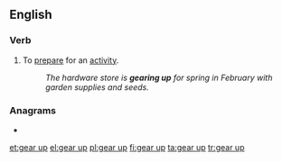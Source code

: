 ==English==

===Verb===
{{en-verb|gears up|gearing up|geared up|geared up}}

# {{lb|en|idiomatic}} To [[prepare]] for an [[activity]].
#: ''The hardware store is '''gearing up''' for spring in February with garden supplies and seeds.''

===Anagrams===
* {{l|en|Prague}}

[[et:gear up]]
[[el:gear up]]
[[pl:gear up]]
[[fi:gear up]]
[[ta:gear up]]
[[tr:gear up]]